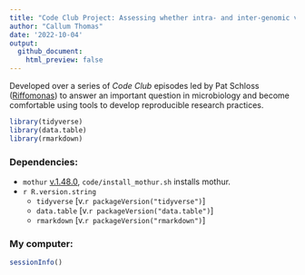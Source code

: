 ```yaml
---
title: "Code Club Project: Assessing whether intra- and inter-genomic variation hinder utility of ASVs."
author: "Callum Thomas"
date: '2022-10-04'
output: 
  github_document:
    html_preview: false 
---
```


Developed over a series of *Code Club* episodes led by Pat Schloss ([Riffomonas](https://www.youtube.com/c/RiffomonasProject)) to answer an important question in microbiology and become comfortable using tools to develop reproducible research practices.

```r
library(tidyverse)
library(data.table)
library(rmarkdown)
```

### Dependencies:
- `mothur` [v.1.48.0](https://github.com/mothur/mothur/releases/tag/v1.48.0), `code/install_mothur.sh` installs mothur.
- `r R.version.string`
  - `tidyverse` [v.`r packageVersion("tidyverse")`]
  - `data.table` [v.`r packageVersion("data.table")`]
  - `rmarkdown` [v.`r packageVersion("rmarkdown")`]

### My computer:

```r
sessionInfo()
```